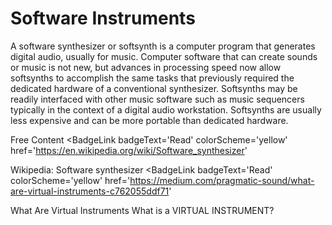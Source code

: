 # Software Instruments

A software synthesizer or softsynth is a computer program that generates digital audio, usually for music. Computer software that can create sounds or music is not new, but advances in processing speed now allow softsynths to accomplish the same tasks that previously required the dedicated hardware of a conventional synthesizer. Softsynths may be readily interfaced with other music software such as music sequencers typically in the context of a digital audio workstation. Softsynths are usually less expensive and can be more portable than dedicated hardware.

<ResourceGroupTitle>Free Content</ResourceGroupTitle>
<BadgeLink
  badgeText='Read'
  colorScheme='yellow'
  href='https://en.wikipedia.org/wiki/Software_synthesizer'
>
  Wikipedia: Software synthesizer
</BadgeLink>
<BadgeLink
  badgeText='Read'
  colorScheme='yellow'
  href='https://medium.com/pragmatic-sound/what-are-virtual-instruments-c762055ddf71'
>
  What Are Virtual Instruments
</BadgeLink>
<BadgeLink badgeText='Watch' href='https://www.youtube.com/watch?v=Ss-7ZtlHzi4'>
  What is a VIRTUAL INSTRUMENT?
</BadgeLink>
